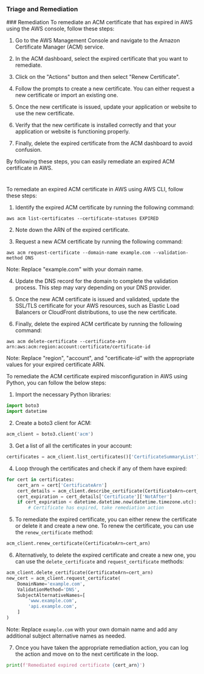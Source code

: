 
### Triage and Remediation
<Tabs>
<Tab title='Remediation'>
### Remediation

<AccordionGroup>
<Accordion title='Using Console' defaultOpen='true'>
To remediate an ACM certificate that has expired in AWS using the AWS console, follow these steps:

1. Go to the AWS Management Console and navigate to the Amazon Certificate Manager (ACM) service.

2. In the ACM dashboard, select the expired certificate that you want to remediate.

3. Click on the "Actions" button and then select "Renew Certificate".

4. Follow the prompts to create a new certificate. You can either request a new certificate or import an existing one.

5. Once the new certificate is issued, update your application or website to use the new certificate.

6. Verify that the new certificate is installed correctly and that your application or website is functioning properly.

7. Finally, delete the expired certificate from the ACM dashboard to avoid confusion.

By following these steps, you can easily remediate an expired ACM certificate in AWS.

#
</Accordion>

<Accordion title='Using CLI'>
To remediate an expired ACM certificate in AWS using AWS CLI, follow these steps:

1. Identify the expired ACM certificate by running the following command:

```
aws acm list-certificates --certificate-statuses EXPIRED
```

2. Note down the ARN of the expired certificate.

3. Request a new ACM certificate by running the following command:

```
aws acm request-certificate --domain-name example.com --validation-method DNS
```

Note: Replace "example.com" with your domain name.

4. Update the DNS record for the domain to complete the validation process. This step may vary depending on your DNS provider.

5. Once the new ACM certificate is issued and validated, update the SSL/TLS certificate for your AWS resources, such as Elastic Load Balancers or CloudFront distributions, to use the new certificate.

6. Finally, delete the expired ACM certificate by running the following command:

```
aws acm delete-certificate --certificate-arn arn:aws:acm:region:account:certificate/certificate-id
```

Note: Replace "region", "account", and "certificate-id" with the appropriate values for your expired certificate ARN.
</Accordion>

<Accordion title='Using Python'>
To remediate the ACM certificate expired misconfiguration in AWS using Python, you can follow the below steps:

1. Import the necessary Python libraries:

```python
import boto3
import datetime
```

2. Create a boto3 client for ACM:

```python
acm_client = boto3.client('acm')
```

3. Get a list of all the certificates in your account:

```python
certificates = acm_client.list_certificates()['CertificateSummaryList']
```

4. Loop through the certificates and check if any of them have expired:

```python
for cert in certificates:
    cert_arn = cert['CertificateArn']
    cert_details = acm_client.describe_certificate(CertificateArn=cert_arn)
    cert_expiration = cert_details['Certificate']['NotAfter']
    if cert_expiration < datetime.datetime.now(datetime.timezone.utc):
        # Certificate has expired, take remediation action
```

5. To remediate the expired certificate, you can either renew the certificate or delete it and create a new one. To renew the certificate, you can use the `renew_certificate` method:

```python
acm_client.renew_certificate(CertificateArn=cert_arn)
```

6. Alternatively, to delete the expired certificate and create a new one, you can use the `delete_certificate` and `request_certificate` methods:

```python
acm_client.delete_certificate(CertificateArn=cert_arn)
new_cert = acm_client.request_certificate(
    DomainName='example.com',
    ValidationMethod='DNS',
    SubjectAlternativeNames=[
        'www.example.com',
        'api.example.com',
    ]
)
```

Note: Replace `example.com` with your own domain name and add any additional subject alternative names as needed.

7. Once you have taken the appropriate remediation action, you can log the action and move on to the next certificate in the loop.

```python
print(f'Remediated expired certificate {cert_arn}')
```
</Accordion>

</AccordionGroup>
</Tab>
</Tabs>
